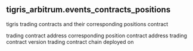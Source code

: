## tigris_arbitrum.events_contracts_positions 
tigris trading contracts and their corresponding positions contract


<ParamField path="trading_contract">
trading contract address 
</ParamField>
<ParamField path="positions_contract">
corresponding position contract address
</ParamField>
<ParamField path="trading_contract_version">
trading contract version
</ParamField>
<ParamField path="blockchain">
trading contract chain deployed on
</ParamField>

